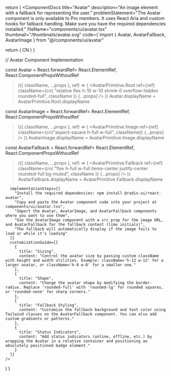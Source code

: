 
  return (
    <ComponentDocs
      title="Avatar"
      description="An image element with a fallback for representing the user."
      problemStatement="The Avatar component is only available to Pro members. It uses React Aria and custom hooks for fallback handling. Make sure you have the required dependencies installed."
      fileName="components/ui/avatar.tsx"
      thumbnail="/thumbnails/avatar.svg"
      code={`import { Avatar, AvatarFallback, AvatarImage } from "@/components/ui/avatar"

  return (
    <Avatar>
      <AvatarImage src="https://github.com/shadcn.png" alt="@shadcn" />
      <AvatarFallback>CN</AvatarFallback>
    </Avatar>
  )
}

// Avatar Component Implementation

const Avatar = React.forwardRef<
  React.ElementRef<typeof AvatarPrimitive.Root>,
  React.ComponentPropsWithoutRef<typeof AvatarPrimitive.Root>
>(({ className, ...props }, ref) => (
  <AvatarPrimitive.Root
    ref={ref}
    className={cn(
      "relative flex h-10 w-10 shrink-0 overflow-hidden rounded-full",
      className
    )}
    {...props}
  />
))
Avatar.displayName = AvatarPrimitive.Root.displayName

const AvatarImage = React.forwardRef<
  React.ElementRef<typeof AvatarPrimitive.Image>,
  React.ComponentPropsWithoutRef<typeof AvatarPrimitive.Image>
>(({ className, ...props }, ref) => (
  <AvatarPrimitive.Image
    ref={ref}
    className={cn("aspect-square h-full w-full", className)}
    {...props}
  />
))
AvatarImage.displayName = AvatarPrimitive.Image.displayName

const AvatarFallback = React.forwardRef<
  React.ElementRef<typeof AvatarPrimitive.Fallback>,
  React.ComponentPropsWithoutRef<typeof AvatarPrimitive.Fallback>
>(({ className, ...props }, ref) => (
  <AvatarPrimitive.Fallback
    ref={ref}
    className={cn(
      "flex h-full w-full items-center justify-center rounded-full bg-muted",
      className
    )}
    {...props}
  />
))
AvatarFallback.displayName = AvatarPrimitive.Fallback.displayName

      implementationSteps={[
        "Install the required dependencies: npm install @radix-ui/react-avatar",
        "Copy and paste the Avatar component code into your project at components/ui/avatar.tsx",
        "Import the Avatar, AvatarImage, and AvatarFallback components where you want to use them",
        "Use the AvatarImage component with a src prop for the image URL, and AvatarFallback for the fallback content (like initials)",
        "The fallback will automatically display if the image fails to load or while it's loading"
      ]}
      customizationGuide={[
        {
          title: "Sizing",
          content: "Control the avatar size by passing custom className with height and width utilities. Example: className='h-12 w-12' for a larger avatar, or className='h-8 w-8' for a smaller one."
        },
        {
          title: "Shape",
          content: "Change the avatar shape by modifying the border-radius. Replace 'rounded-full' with 'rounded-lg' for rounded squares, or 'rounded-none' for sharp corners."
        },
        {
          title: "Fallback Styling",
          content: "Customize the fallback background and text color using Tailwind classes on the AvatarFallback component. You can also add custom gradients or patterns."
        },
        {
          title: "Status Indicators",
          content: "Add status indicators (online, offline, etc.) by wrapping the Avatar in a relative container and positioning an absolutely positioned badge element."
        }
      ]}
    />
  )
}
